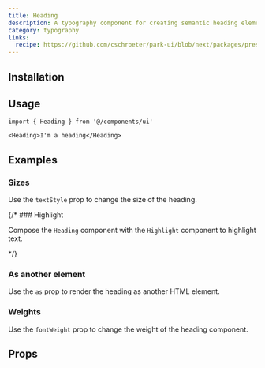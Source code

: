 ```yaml
---
title: Heading
description: A typography component for creating semantic heading elements.
category: typography
links:
  recipe: https://github.com/cschroeter/park-ui/blob/next/packages/preset/src/recipes/heading.ts
---
```


<ComponentExample name="basic" />

## Installation

<InstallationGuide />

## Usage

```tsx
import { Heading } from '@/components/ui'
```

```tsx
<Heading>I'm a heading</Heading>
```

## Examples

### Sizes

Use the `textStyle` prop to change the size of the heading.

<ComponentExample name="sizes" />

{/* ### Highlight

Compose the `Heading` component with the `Highlight` component to highlight text.

<ComponentExample name="highlight" /> */}

### As another element

Use the `as` prop to render the heading as another HTML element.

<ComponentExample name="as" />

### Weights

Use the `fontWeight` prop to change the weight of the heading component.

<ComponentExample name="weights" />

## Props

<PropsTable />
